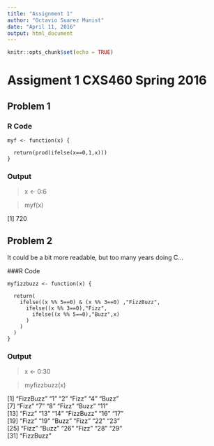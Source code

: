 ```yaml
---
title: "Assignment 1"
author: "Octavio Suarez Munist"
date: "April 11, 2016"
output: html_document
---
```


```r
knitr::opts_chunk$set(echo = TRUE)
```

# Assigment 1 CXS460 Spring 2016


## Problem 1

### R Code
```
myf <- function(x) {

  return(prod(ifelse(x==0,1,x)))
}
```

### Output
> x <- 0:6

> myf(x)

[1] 720



## Problem 2

It could be a bit more readable, but too many years doing C...

###R Code
```
myfizzbuzz <- function(x) {
  
  return(
    ifelse((x %% 5==0) & (x %% 3==0) ,"FizzBuzz",
      ifelse((x %% 3==0),"Fizz",
        ifelse((x %% 5==0),"Buzz",x)
      )
    )
  )
}
```

### Output
> x <- 0:30

> myfizzbuzz(x)

 [1] "FizzBuzz" "1"        "2"        "Fizz"     "4"        "Buzz"    
 [7] "Fizz"     "7"        "8"        "Fizz"     "Buzz"     "11"      
[13] "Fizz"     "13"       "14"       "FizzBuzz" "16"       "17"      
[19] "Fizz"     "19"       "Buzz"     "Fizz"     "22"       "23"      
[25] "Fizz"     "Buzz"     "26"       "Fizz"     "28"       "29"      
[31] "FizzBuzz"